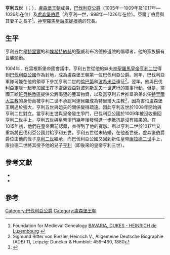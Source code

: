 '''亨利五世'''（{{Lang-de|HEINRICH de Luxembourg}}；{{bd|964年|9月17日之前|1026年|2月27日<ref name=dates>[https://fmg.ac/Projects/MedLands/LUXEMBOURG.htm#Henridied1026  Foundation for Medieval Genealogy LUXEMBOURG, SALM - HEINRICH de Luxembourg]</ref>|catIdx=H}}），[[盧森堡王朝|盧森堡王朝]]成員，[[巴伐利亞統治者列表|巴伐利亞公爵]]（1005年—1009年及1017年—1026年在位）及[[盧森堡君主列表|盧森堡伯爵]]（為亨利一世，998年—1026年在位）。亞爾丁伯爵{{link-en|齊格飛 (盧森堡伯爵)|Sigfried, Count of the Ardennes|齊格飛}}與其妻子{{link-en|諾高的海德薇|Hedwig of Nordgau}}之長子<ref name=FMG>Foundation for Medieval Genealogy [https://fmg.ac/Projects/MedLands/BAVARIA.htm#HeinriBavariadied1026  BAVARIA, DUKES - HEINRICH de Luxembourg] {{Wayback|url=https://fmg.ac/Projects/MedLands/BAVARIA.htm#HeinriBavariadied1026 |date=20210130031943 }}</ref>。[[神聖羅馬皇后|神聖羅馬皇后]][[盧森堡的庫妮根德|庫妮根德]]的兄長。

==生平==
亨利五世是[[特里爾|特里爾]]的{{link-en|聖馬克西敏修道院|St. Maximin's Abbey, Trier}}和[[埃希特納赫|埃希特納赫]]的聖威利布洛德修道院的倡導者，他的家族擁有世襲頭銜。

1004年，在雷根斯堡帝國會議中，亨利五世從他的妹夫[[神聖羅馬皇帝|神聖羅馬皇帝]][[亨利二世_(神聖羅馬帝國)|亨利二世]]得到[[巴伐利亞公國|巴伐利亞公國]]作為封地，成為盧森堡王朝第一位巴伐利亞公爵。同年，巴伐利亞軍隊可能在他的領導下參加亨利二世的[[倫巴第|倫巴第]]和[[波希米亞|波希米亞]]遠征<ref name=ADB>Sigmund Ritter von Riezler, Heinrich V., Allgemeine Deutsche Biographie (ADB) 11, Leipzig: Duncker & Humblot: 459–460, 1880</ref>。翌年，他與巴伐利亞軍隊一起參加國王在[[盧薩蒂亞|下盧薩西亞]]對[[波列斯瓦夫一世|波列斯瓦夫一世]]進行的軍事行動。但是，當國王給[[班貝格教區|班貝格教區]]提供公爵渴望的豐富物資，以及當亨利五世推舉弟弟{{link-de|阿達貝羅|Adalbero von Luxemburg}}出任[[特里爾大主教|特里爾大主教]]的身份而被亨利二世不承認阿達貝羅成為特里爾大主教<ref name=NDB>{{Cite web |url=https://www.deutsche-biographie.de/gnd133802183.html#ndbcontent |title=Heinrich V. |accessdate=2021-02-05 |archive-date=2021-02-13 |archive-url=https://web.archive.org/web/20210213192737/https://www.deutsche-biographie.de/gnd133802183.html#ndbcontent |dead-url=no }}</ref>，因為害怕盧森堡王朝過於強大，亨利五世與姐夫的關係變得疏遠。因此亨利五世於1008年開始與亨利二世對立。當亨利五世與皇帝發生爭鬥，巴伐利亞公國於1009年被沒收重回亨利二世手上，亨利五世與皇帝爭鬥幾年後發現進一步抵抗是沒有結果的。在1015年初，他們在皇帝面前認錯，並得到了他的寬恕。所以亨利二世於1017年又重新將巴伐利亞公國封給亨利五世。亨利五世從未結婚，在他逝世後，盧森堡伯爵爵位由他的侄子[[亨利七世_(巴伐利亞)|亨利二世]]繼承，而巴伐利亞公國又回到新任皇帝[[康拉德二世_(神聖羅馬帝國)|康拉德二世]]手上，康拉德二世將其授予他的兒子[[亨利三世_(神聖羅馬帝國)|亨利]]（即後來的皇帝亨利三世）。 

==參考文獻==
* {{NDB|8|342||Heinrich V.|Kurt Reindel|133802183}}
* {{ADB|11|459|460|Heinrich V.|Sigmund Ritter von Riezler|ADB:Heinrich V. (Herzog von Bayern)}}

==參考==
{{Reflist}}

{{S-start}}
{{S-hou|[[盧森堡王朝|盧森堡王朝]]|964年|9月17日之前|1026年|2月27日}}
{{S-bef|before={{link-en|齊格飛 (盧森堡伯爵)|Sigfried, Count of the Ardennes|齊格飛}}}}
{{S-ttl|title=[[盧森堡君主列表|盧森堡伯爵]]<br>為亨利一世|years=998年-1026年}}
{{S-aft|after=[[亨利七世_(巴伐利亞)|亨利二世]]}}
{{S-bef|before=[[亨利二世_(神聖羅馬帝國)|亨利四世]]}}
{{S-ttl|title=[[巴伐利亞統治者列表|巴伐利亞公爵]]|years=1004年-1009年}}
{{S-aft|after=[[亨利二世_(神聖羅馬帝國)|亨利四世]]}}
{{S-bef|before=[[亨利二世_(神聖羅馬帝國)|亨利四世]]}}
{{S-ttl|title=[[巴伐利亞統治者列表|巴伐利亞公爵]]|years=1017年-1026年}}
{{S-aft|after=[[亨利三世_(神聖羅馬帝國)|亨利六世]]}}
{{s-end}}

{{Authority Control}}

[[Category:巴伐利亞公爵|Category:巴伐利亞公爵]]
[[Category:盧森堡王朝|Category:盧森堡王朝]]